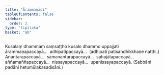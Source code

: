 ```yaml
---
title: "Ārammaṇādi"
tableOfContents: false
sidebar:
  order: 2
type: "tipitaka"
basket: "ab"
---
```



<DynamicBreadcrumb />

<Division number="203">

<Paragraph number="697">
Kusalaṃ dhammaṃ saṃsaṭṭho kusalo dhammo uppajjati ārammaṇapaccayā…  adhipatipaccayā…  (adhipati paṭisandhikkhaṇe natthi.) Anantarapaccayā…  samanantarapaccayā…  sahajātapaccayā…  aññamaññapaccayā…  nissayapaccayā…  upanissayapaccayā. (Sabbāni padāni hetumūlakasadisāni.)
</Paragraph>
</Division>